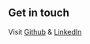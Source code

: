 ## Get in touch

Visit [Github](https://github.com/itdev164-fa2023/timothy-lor-p1) & [LinkedIn](https://www.linkedin.com/in/timothy-lor-a675b3220/)
